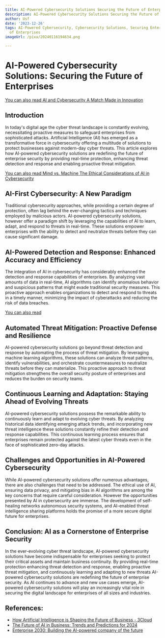```yaml
---
title: AI-Powered Cybersecurity Solutions Securing the Future of Enterprises
description: AI-Powered Cybersecurity Solutions Securing the Future of Enterprises
author: Usf
date: '2023-12-26'
tags: AI-Powered Cybersecurity, Cybersecurity Solutions, Securing Enterprises, Future
  of Enterprises
imageUrl: /pixa/20240116194634.png

---
```

# AI-Powered Cybersecurity Solutions: Securing the  Future of Enterprises

[You can also read AI and Cybersecurity A Match Made in Innovation](AI%20and%20Cybersecurity%20A%20Match%20Made%20in%20Innovation)


## Introduction

In today's digital age the cyber threat landscape is constantly evolving, necessitating proactive measures to safeguard enterprises from sophisticated attacks. Artificial  Intelligence (AI) has emerged as a transformative force in cybersecurity offering a  multitude of solutions to protect businesses against modern-day cyber  threats. This article explores  how AI-powered cybersecurity solutions are redefining  the future  of enterprise security  by providing real-time protection, enhancing threat detection and response and  enabling proactive threat mitigation.

[You can also read Mind vs. Machine The  Ethical Considerations of AI in Cybersecurity](Mind%20vs.%20Machine%20The%20Ethical%20Considerations%20of%20AI%20in%20Cybersecurity)


## AI-First Cybersecurity: A New Paradigm

Traditional cybersecurity  approaches, while providing a certain degree of protection, often  lag behind  the ever-changing tactics and techniques employed by malicious actors. AI-powered cybersecurity  solutions, however offer a paradigm shift  by leveraging the  capabilities of AI to learn, adapt, and respond to  threats in real-time. These solutions empower enterprises with the ability to detect and neutralize threats before they can cause significant damage.

##  AI-Powered Detection and Response: Enhanced Accuracy and Efficiency

The integration of  AI in cybersecurity has considerably enhanced the detection and response capabilities of enterprises. By analyzing vast amounts of data in  real-time, AI algorithms can identify anomalous behavior and suspicious patterns that might evade traditional security measures. This proactive approach enables organizations to  detect and respond to threats in a timely manner, minimizing the impact of cyberattacks and reducing the risk of data breaches.

[You can also read ]()


## Automated Threat Mitigation: Proactive Defense and Resilience

AI-powered cybersecurity solutions go beyond threat detection and response by automating the process of threat mitigation.  By leveraging machine learning algorithms,  these solutions can analyze threat patterns, identify vulnerabilities, and orchestrate countermeasures to neutralize threats before they can materialize. This proactive  approach to threat mitigation strengthens the overall  security posture of enterprises and reduces the burden on  security teams.

## Continuous Learning and Adaptation: Staying  Ahead  of Evolving Threats

AI-powered cybersecurity solutions possess the remarkable ability  to  continuously learn  and adapt to evolving cyber threats. By analyzing historical data identifying emerging attack trends, and incorporating new  threat  intelligence these solutions constantly refine their detection  and response capabilities. This  continuous learning process ensures  that enterprises remain  protected against the  latest cyber threats even in the face of sophisticated zero-day attacks.

## Challenges and Opportunities in  AI-Powered Cybersecurity

While AI-powered cybersecurity solutions offer numerous advantages, there are also challenges that need to be addressed.  The ethical use of AI, ensuring data privacy, and mitigating bias in AI algorithms are among the key concerns that require  careful consideration.  However the opportunities presented  by AI in cybersecurity are  immense.  The development  of self-healing networks autonomous security  systems, and AI-enabled threat intelligence sharing  platforms  holds the promise of a more secure digital future for enterprises.

## Conclusion: AI as a Cornerstone of Enterprise Security

In the ever-evolving cyber threat landscape, AI-powered cybersecurity solutions have become indispensable for enterprises seeking  to protect their critical assets and maintain  business continuity. By providing real-time protection enhancing threat detection and response,  enabling proactive threat mitigation,  and continuously learning and adapting to new threats AI-powered cybersecurity solutions are redefining the future of enterprise security. As AI continues to advance  and new use cases emerge, AI-powered cybersecurity solutions will play  an increasingly vital role in securing the digital landscape for enterprises of all sizes and industries.

## References:
- [How Artificial Intelligence is Shaping the Future of Business - 3Cloud](https://3cloudsolutions.com/resources/how-artificial-intelligence-is-shaping-the-future-of-business/)
- [The Future of AI in Business: Trends and Predictions for 2024](https://www.linkedin.com/pulse/future-ai-business-trends-predictions-2024-gloriousinsight-digital-dcspf)
- [Enterprise 2030: Building the AI-powered company of the future](https://www.youtube.com/watch?v=T4g3Wd9BV_k)
